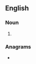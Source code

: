 ==English==

===Noun===
{{head|en|noun form}}

# {{plural of|thermion|lang=en}}

===Anagrams===
* {{anagrams|en|a=ehimnorst|hormetins|horsemint|mentorish}}